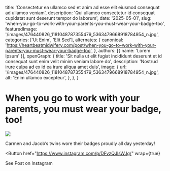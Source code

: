   title: 'Consectetur ea ullamco sed et anim ad esse elit eiusmod consequat ad ullamco veniam',
  description: 'Qui ullamco consectetur id consequat cupidatat sunt deserunt tempor do laborum',
  date: '2025-05-01',
  slug: 'when-you-go-to-work-with-your-parents-you-must-wear-your-badge-too',
  featuredImage: '/images/476440826_1181048787355479_5363479668918784954_n.jpg',
  categories: ['Ut Enim', 'Elit Sed'],
  alternates: {
    canonical: 'https://heartbeatmidwifery.com/post/when-you-go-to-work-with-your-parents-you-must-wear-your-badge-too',
  },
  authors: [{ name: 'Lorem Ipsum' }],
  openGraph: {
    title: 'Sit nulla ut elit fugiat incididunt deserunt et id consequat sunt enim velit minim veniam labore do',
    description: 'Nostrud irure culpa ad ex id ea irure aliqua amet duis',
    image: {
      url: '/images/476440826_1181048787355479_5363479668918784954_n.jpg',
      alt: 'Enim ullamco excepteur',
    },
  },
}


# When you go to work with your parents, you must wear your badge, too!

<Image
  src="/images/476440826_1181048787355479_5363479668918784954_n.jpg"
  size="large"
  wrap={true}
/>

Carmen and Jacob’s twins wore their badges proudly all day yesterday!

<Button
  href="https://www.instagram.com/p/DFvzQJlsWJg/"
  wrap={true}
>
  See Post on Instagram
</Button>

